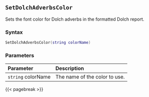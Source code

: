 ## `SetDolchAdverbsColor`

Sets the font color for Dolch adverbs in the formatted Dolch report.

### Syntax {-}

``` .lua
SetDolchAdverbsColor(string colorName)
```

### Parameters {-}

**Parameter** | **Description**
| :-- | :-- |
|`string` colorName | The name of the color to use. |

{{< pagebreak >}}